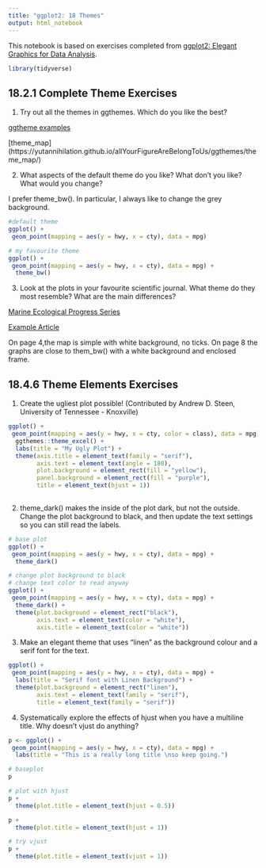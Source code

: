```yaml
---
title: "ggplot2: 18 Themes"
output: html_notebook
---
```


This notebook is based on exercises completed from [ggplot2: Elegant Graphics for Data Analysis](https://ggplot2-book.org/index.html). 

```r
library(tidyverse)

```

## 18.2.1 Complete Theme Exercises

1. Try out all the themes in ggthemes. Which do you like the best?

[ggtheme examples](https://yutannihilation.github.io/allYourFigureAreBelongToUs/ggthemes/)

[theme_map] (https://yutannihilation.github.io/allYourFigureAreBelongToUs/ggthemes/theme_map/)

2. What aspects of the default theme do you like? What don’t you like? What would you change?

I prefer theme_bw(). In particular, I always like to change the grey background.

```r

#default theme
ggplot() + 
 geom_point(mapping = aes(y = hwy, x = cty), data = mpg) 

# my favourite theme
ggplot() + 
 geom_point(mapping = aes(y = hwy, x = cty), data = mpg) +
  theme_bw()

```


3. Look at the plots in your favourite scientific journal. What theme do they most resemble? What are the main differences?

[Marine Ecological Progress Series](https://www.int-res.com/abstracts/meps/v666/)

[Example Article](https://www.int-res.com/articles/feature/m666p001.pdf)

On page 4,the map is simple with white background, no ticks. On page 8 the graphs are close to them_bw() with a white background and enclosed frame.

## 18.4.6 Theme Elements Exercises

1. Create the ugliest plot possible! (Contributed by Andrew D. Steen, University of Tennessee - Knoxville)

```r

ggplot() + 
 geom_point(mapping = aes(y = hwy, x = cty, color = class), data = mpg) +
  ggthemes::theme_excel() +
  labs(title = "My Ugly Plot") +
  theme(axis.title = element_text(family = "serif"),
        axis.text = element_text(angle = 180),
        plot.background = element_rect(fill = "yellow"),
        panel.background = element_rect(fill = "purple"),
        title = element_text(hjust = 1))
  
```


2. theme_dark() makes the inside of the plot dark, but not the outside. Change the plot background to black, and then update the text settings so you can still read the labels.

```r

# base plot
ggplot() + 
 geom_point(mapping = aes(y = hwy, x = cty), data = mpg) +
  theme_dark()

# change plot background to black
# change text color to read anyway
ggplot() + 
 geom_point(mapping = aes(y = hwy, x = cty), data = mpg) +
  theme_dark() +
  theme(plot.background = element_rect("black"),
        axis.text = element_text(color = "white"),
        axis.title = element_text(color = "white"))

```


3. Make an elegant theme that uses “linen” as the background colour and a serif font for the text.

```r

ggplot() + 
 geom_point(mapping = aes(y = hwy, x = cty), data = mpg) +
  labs(title = "Serif font with Linen Background") +
  theme(plot.background = element_rect("linen"),
        axis.text = element_text(family = "serif"),
        title = element_text(family = "serif"))

```


4. Systematically explore the effects of hjust when you have a multiline title. Why doesn’t vjust do anything?

```r

p <- ggplot() + 
 geom_point(mapping = aes(y = hwy, x = cty), data = mpg) +
  labs(title = "This is a really long title \nso keep going.") 

# baseplot
p

# plot with hjust
p +
  theme(plot.title = element_text(hjust = 0.5))

p +
  theme(plot.title = element_text(hjust = 1))

# try vjust
p +
  theme(plot.title = element_text(vjust = 1))


```

